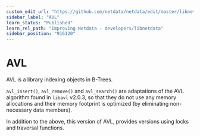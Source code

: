 ```yaml
---
custom_edit_url: "https://github.com/netdata/netdata/edit/master/libnetdata/avl/README.md"
sidebar_label: "AVL"
learn_status: "Published"
learn_rel_path: "Improving Netdata - developers/libnetdata"
sidebar_position: "916120"
---
```



# AVL

AVL is a library indexing objects in B-Trees.

`avl_insert()`, `avl_remove()` and `avl_search()` are adaptations
of the AVL algorithm found in `libavl` v2.0.3, so that they do not
use any memory allocations and their memory footprint is optimized
(by eliminating non-necessary data members).

In addition to the above, this version of AVL, provides versions using locks
and traversal functions.

